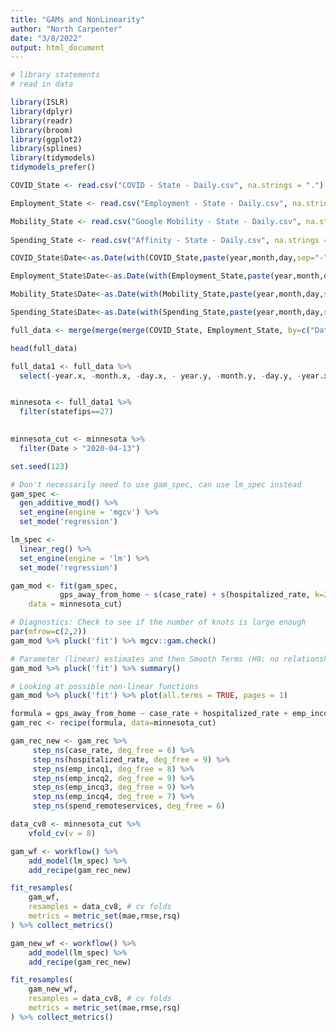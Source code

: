 ```yaml
---
title: "GAMs and NonLinearity"
author: "North Carpenter"
date: "3/8/2022"
output: html_document
---
```


```r
# library statements 
# read in data

library(ISLR)
library(dplyr)
library(readr)
library(broom)
library(ggplot2)
library(splines)
library(tidymodels)
tidymodels_prefer()

COVID_State <- read.csv("COVID - State - Daily.csv", na.strings = ".")

Employment_State <- read.csv("Employment - State - Daily.csv", na.strings = ".")

Mobility_State <- read.csv("Google Mobility - State - Daily.csv", na.strings = ".")
  
Spending_State <- read.csv("Affinity - State - Daily.csv", na.strings = ".")
```


```r
COVID_State$Date<-as.Date(with(COVID_State,paste(year,month,day,sep="-")),"%Y-%m-%d")

Employment_State$Date<-as.Date(with(Employment_State,paste(year,month,day,sep="-")),"%Y-%m-%d")

Mobility_State$Date<-as.Date(with(Mobility_State,paste(year,month,day,sep="-")),"%Y-%m-%d")

Spending_State$Date<-as.Date(with(Spending_State,paste(year,month,day,sep="-")),"%Y-%m-%d")

full_data <- merge(merge(merge(COVID_State, Employment_State, by=c("Date","statefips")), Mobility_State, by=c("Date","statefips")), Spending_State, by=c("Date","statefips"))

head(full_data)

full_data1 <- full_data %>%
  select(-year.x, -month.x, -day.x, - year.y, -month.y, -day.y, -year.x )


minnesota <- full_data1 %>%
  filter(statefips==27)
  
```

```r
minnesota_cut <- minnesota %>%
  filter(Date > "2020-04-13")
```

```r
set.seed(123)

# Don't necessarily need to use gam_spec, can use lm_spec instead
gam_spec <- 
  gen_additive_mod() %>%
  set_engine(engine = 'mgcv') %>%
  set_mode('regression') 

lm_spec <-
  linear_reg() %>%
  set_engine(engine = 'lm') %>%
  set_mode('regression')

gam_mod <- fit(gam_spec,
           gps_away_from_home ~ s(case_rate) + s(hospitalized_rate, k=20) + s(emp_incq1, k=20) + s(emp_incq2, k=20) + s(emp_incq3, k=20) + s(emp_incq4) + s(spend_remoteservices),
    data = minnesota_cut)
```

```r
# Diagnostics: Check to see if the number of knots is large enough 
par(mfrow=c(2,2))
gam_mod %>% pluck('fit') %>% mgcv::gam.check() 
```

```r
# Parameter (linear) estimates and then Smooth Terms (H0: no relationship)
gam_mod %>% pluck('fit') %>% summary()
```

```r
# Looking at possible non-linear functions
gam_mod %>% pluck('fit') %>% plot(all.terms = TRUE, pages = 1)
```

```r
formula = gps_away_from_home ~ case_rate + hospitalized_rate + emp_incq1 + emp_incq2 + emp_incq3 + emp_incq4 + spend_remoteservices
gam_rec <- recipe(formula, data=minnesota_cut)

gam_rec_new <- gam_rec %>%
     step_ns(case_rate, deg_free = 6) %>% 
     step_ns(hospitalized_rate, deg_free = 9) %>%
     step_ns(emp_incq1, deg_free = 8) %>% 
     step_ns(emp_incq2, deg_free = 9) %>%
     step_ns(emp_incq3, deg_free = 9) %>% 
     step_ns(emp_incq4, deg_free = 7) %>% 
     step_ns(spend_remoteservices, deg_free = 6) 
```

```r
data_cv8 <- minnesota_cut %>% 
    vfold_cv(v = 8)

gam_wf <- workflow() %>%
    add_model(lm_spec) %>%
    add_recipe(gam_rec_new)

fit_resamples(
    gam_wf,
    resamples = data_cv8, # cv folds
    metrics = metric_set(mae,rmse,rsq)                     
) %>% collect_metrics()

gam_new_wf <- workflow() %>%
    add_model(lm_spec) %>%
    add_recipe(gam_rec_new)

fit_resamples(
    gam_new_wf,
    resamples = data_cv8, # cv folds
    metrics = metric_set(mae,rmse,rsq)                     
) %>% collect_metrics()
```
